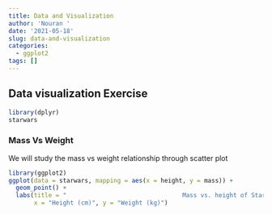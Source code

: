 ```yaml
---
title: Data and Visualization
author: 'Nouran '
date: '2021-05-18'
slug: data-and-visualization
categories:
  - ggplot2
tags: []
---
```

## Data visualization Exercise 
```r
library(dplyr)
starwars
```
### Mass Vs Weight 
We will study the mass vs weight relationship through scatter plot
```r
library(ggplot2)
ggplot(data = starwars, mapping = aes(x = height, y = mass)) +
  geom_point() +
  labs(title = "                                Mass vs. height of Starwars characters",
       x = "Height (cm)", y = "Weight (kg)")
```


